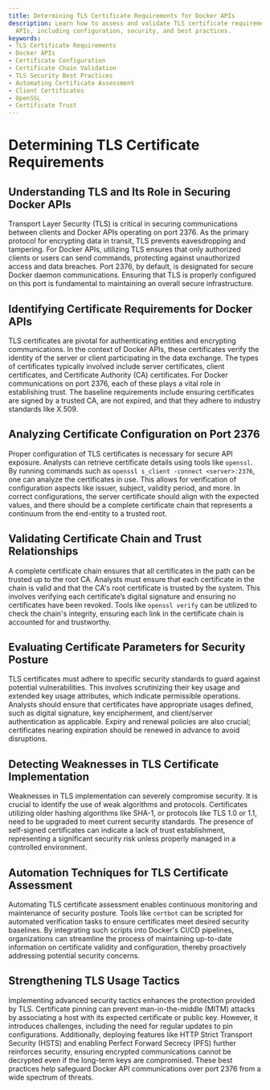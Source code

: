 ```yaml
---
title: Determining TLS Certificate Requirements for Docker APIs
description: Learn how to assess and validate TLS certificate requirements for Docker
  APIs, including configuration, security, and best practices.
keywords:
- TLS Certificate Requirements
- Docker APIs
- Certificate Configuration
- Certificate Chain Validation
- TLS Security Best Practices
- Automating Certificate Assessment
- Client Certificates
- OpenSSL
- Certificate Trust
---
```


# Determining TLS Certificate Requirements

## Understanding TLS and Its Role in Securing Docker APIs

Transport Layer Security (TLS) is critical in securing communications between clients and Docker APIs operating on port 2376. As the primary protocol for encrypting data in transit, TLS prevents eavesdropping and tampering. For Docker APIs, utilizing TLS ensures that only authorized clients or users can send commands, protecting against unauthorized access and data breaches. Port 2376, by default, is designated for secure Docker daemon communications. Ensuring that TLS is properly configured on this port is fundamental to maintaining an overall secure infrastructure.

## Identifying Certificate Requirements for Docker APIs

TLS certificates are pivotal for authenticating entities and encrypting communications. In the context of Docker APIs, these certificates verify the identity of the server or client participating in the data exchange. The types of certificates typically involved include server certificates, client certificates, and Certificate Authority (CA) certificates. For Docker communications on port 2376, each of these plays a vital role in establishing trust. The baseline requirements include ensuring certificates are signed by a trusted CA, are not expired, and that they adhere to industry standards like X.509.

## Analyzing Certificate Configuration on Port 2376

Proper configuration of TLS certificates is necessary for secure API exposure. Analysts can retrieve certificate details using tools like `openssl`. By running commands such as `openssl s_client -connect <server>:2376`, one can analyze the certificates in use. This allows for verification of configuration aspects like issuer, subject, validity period, and more. In correct configurations, the server certificate should align with the expected values, and there should be a complete certificate chain that represents a continuum from the end-entity to a trusted root.

## Validating Certificate Chain and Trust Relationships

A complete certificate chain ensures that all certificates in the path can be trusted up to the root CA. Analysts must ensure that each certificate in the chain is valid and that the CA's root certificate is trusted by the system. This involves verifying each certificate’s digital signature and ensuring no certificates have been revoked. Tools like `openssl verify` can be utilized to check the chain's integrity, ensuring each link in the certificate chain is accounted for and trustworthy.

## Evaluating Certificate Parameters for Security Posture

TLS certificates must adhere to specific security standards to guard against potential vulnerabilities. This involves scrutinizing their key usage and extended key usage attributes, which indicate permissible operations. Analysts should ensure that certificates have appropriate usages defined, such as digital signature, key encipherment, and client/server authentication as applicable. Expiry and renewal policies are also crucial; certificates nearing expiration should be renewed in advance to avoid disruptions. 

## Detecting Weaknesses in TLS Certificate Implementation

Weaknesses in TLS implementation can severely compromise security. It is crucial to identify the use of weak algorithms and protocols. Certificates utilizing older hashing algorithms like SHA-1, or protocols like TLS 1.0 or 1.1, need to be upgraded to meet current security standards. The presence of self-signed certificates can indicate a lack of trust establishment, representing a significant security risk unless properly managed in a controlled environment.

## Automation Techniques for TLS Certificate Assessment

Automating TLS certificate assessment enables continuous monitoring and maintenance of security posture. Tools like `certbot` can be scripted for automated verification tasks to ensure certificates meet desired security baselines. By integrating such scripts into Docker's CI/CD pipelines, organizations can streamline the process of maintaining up-to-date information on certificate validity and configuration, thereby proactively addressing potential security concerns.

## Strengthening TLS Usage Tactics

Implementing advanced security tactics enhances the protection provided by TLS. Certificate pinning can prevent man-in-the-middle (MITM) attacks by associating a host with its expected certificate or public key. However, it introduces challenges, including the need for regular updates to pin configurations. Additionally, deploying features like HTTP Strict Transport Security (HSTS) and enabling Perfect Forward Secrecy (PFS) further reinforces security, ensuring encrypted communications cannot be decrypted even if the long-term keys are compromised. These best practices help safeguard Docker API communications over port 2376 from a wide spectrum of threats.